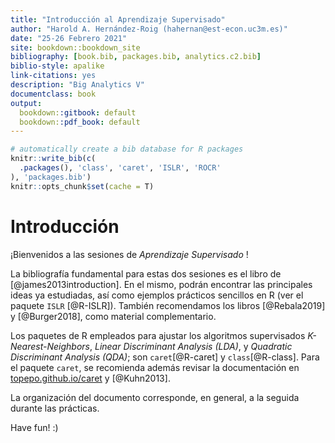```yaml
---
title: "Introducción al Aprendizaje Supervisado"
author: "Harold A. Hernández-Roig (hahernan@est-econ.uc3m.es)"
date: "25-26 Febrero 2021"
site: bookdown::bookdown_site
bibliography: [book.bib, packages.bib, analytics.c2.bib]
biblio-style: apalike
link-citations: yes
description: "Big Analytics V"
documentclass: book
output:
  bookdown::gitbook: default
  bookdown::pdf_book: default
---
```



```r
# automatically create a bib database for R packages
knitr::write_bib(c(
  .packages(), 'class', 'caret', 'ISLR', 'ROCR'
), 'packages.bib')
knitr::opts_chunk$set(cache = T)
```

# Introducción

¡Bienvenidos a las sesiones de *Aprendizaje Supervisado* !

La bibliografía fundamental para estas dos sesiones es el libro de [@james2013introduction]. En el mismo, podrán encontrar las principales ideas ya estudiadas, así como ejemplos prácticos sencillos en R (ver el paquete `ISLR` [@R-ISLR]). También recomendamos los libros [@Rebala2019] y [@Burger2018], como material complementario.

Los paquetes de R empleados para ajustar los algoritmos supervisados *K-Nearest-Neighbors*, *Linear Discriminant Analysis (LDA)*, y *Quadratic Discriminant Analysis (QDA)*; son `caret`[@R-caret] y `class`[@R-class]. Para el paquete `caret`, se recomienda además revisar la documentación en [topepo.github.io/caret](http://topepo.github.io/caret/index.html) y [@Kuhn2013].

La organización del documento corresponde, en general, a la seguida durante las prácticas.

Have fun! :)
